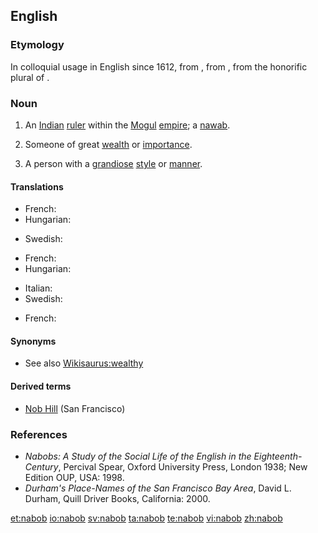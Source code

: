 ==English==

===Etymology===
In colloquial usage in English since 1612, from {{etyl|ur}}, from {{etyl|fa}}, from the honorific plural of {{etyl|ar}} {{term|نائب|tr=nā’ib|sc=Arab||deputy}}.

===Noun===
{{en-noun}}

# An [[Indian]] [[ruler]] within the [[Mogul]] [[empire]]; a [[nawab]].
# {{context|by extension}} Someone of great [[wealth]] or [[importance]].
# {{context|by extension}} A person with a [[grandiose]] [[style]] or [[manner]].

====Translations====
{{trans-top|an Indian ruler}}
* French: {{t+|fr|nabab|m}}
* Hungarian: {{t-|hu|nábob}}
{{trans-mid}}
* Swedish: {{t|sv|nabob}}
{{trans-bottom}}

{{trans-top|someone of great wealth}}
* French: {{t+|fr|nabab|m}}
* Hungarian: {{t-|hu|nábob}}
{{trans-mid}}
* Italian: {{t|it|nababbo}}
* Swedish: {{t|sv|nabob}}
{{trans-bottom}}

{{trans-top|someone with grandiose style or manner}}
* French: {{t+|fr|nabab|m}}
{{trans-mid}}
{{trans-bottom}}

====Synonyms====
* See also [[Wikisaurus:wealthy]]

====Derived terms====
* [[Nob Hill]] (San Francisco) 

===References===
*''Nabobs: A Study of the Social Life of the English in the Eighteenth-Century'', Percival Spear, Oxford University Press, London 1938; New Edition OUP, USA: 1998.
*''Durham's Place-Names of the San Francisco Bay Area'', David L. Durham, Quill Driver Books, California: 2000.

[[et:nabob]]
[[io:nabob]]
[[sv:nabob]]
[[ta:nabob]]
[[te:nabob]]
[[vi:nabob]]
[[zh:nabob]]